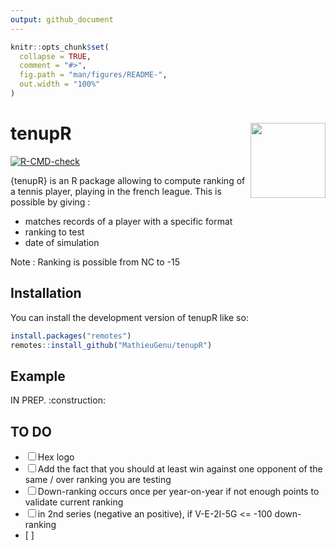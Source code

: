 ```yaml
---
output: github_document
---
```


<!-- README.md is generated from README.Rmd. Please edit that file -->

```r
knitr::opts_chunk$set(
  collapse = TRUE,
  comment = "#>",
  fig.path = "man/figures/README-",
  out.width = "100%"
)
```

# tenupR <img src="man/figures/hex_logo.png" align="right" width="120" />

<!-- badges: start -->
[![R-CMD-check](https://github.com/MathieuGenu/tenupR/actions/workflows/R-CMD-check.yaml/badge.svg)](https://github.com/MathieuGenu/tenupR/actions/workflows/R-CMD-check.yaml)

<!-- badges: end -->

{tenupR} is an R package allowing to compute ranking of a tennis player, playing in the french league. This is possible by giving :

- matches records of a player with a specific format
- ranking to test
- date of simulation

Note : Ranking is possible from NC to -15

## Installation

You can install the development version of tenupR like so:


```r
install.packages("remotes")
remotes::install_github("MathieuGenu/tenupR")
```


## Example

IN PREP. :construction:


## TO DO

- [ ] Hex logo
- [ ] Add the fact that you should at least win against one opponent of the same / over ranking you are testing
- [ ] Down-ranking occurs once per year-on-year if not enough points to validate current ranking
- [ ] in 2nd series (negative an positive), if V-E-2I-5G <= -100 down-ranking
- [ ]
